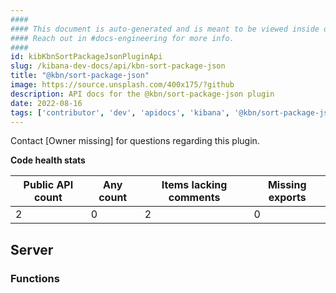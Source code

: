 ```yaml
---
####
#### This document is auto-generated and is meant to be viewed inside our experimental, new docs system.
#### Reach out in #docs-engineering for more info.
####
id: kibKbnSortPackageJsonPluginApi
slug: /kibana-dev-docs/api/kbn-sort-package-json
title: "@kbn/sort-package-json"
image: https://source.unsplash.com/400x175/?github
description: API docs for the @kbn/sort-package-json plugin
date: 2022-08-16
tags: ['contributor', 'dev', 'apidocs', 'kibana', '@kbn/sort-package-json']
---
```




Contact [Owner missing] for questions regarding this plugin.

**Code health stats**

| Public API count  | Any count | Items lacking comments | Missing exports |
|-------------------|-----------|------------------------|-----------------|
| 2 | 0 | 2 | 0 |

## Server

### Functions
<DocDefinitionList data={kbnSortPackageJsonObj.server.functions}/>

